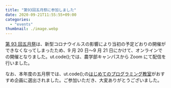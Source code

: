 ```yaml
---
title: "第93回五月祭に参加しました"
date: 2020-09-21T11:55:55+09:00
categories:
  - "events"
thumbnail: ./image.webp
---
```


[第 93 回五月祭](https://gogatsusai.jp/93/visitor/)は、新型コロナウイルスの影響により当初の予定どおりの開催ができなくなってしまったため、9 月 20 日〜9 月 21 日にかけて、オンラインでの開催となりました。ut.code();では、農学部キャンパスから Zoom にて配信を行いました。

なお、本年度の五月祭では、ut.code();の[はじめてのプログラミング教室](https://gogatsusai.jp/93/visitor/kikaku/396)がおすすめ企画に選出されました。ご参加いただき、大変ありがとうございました。
